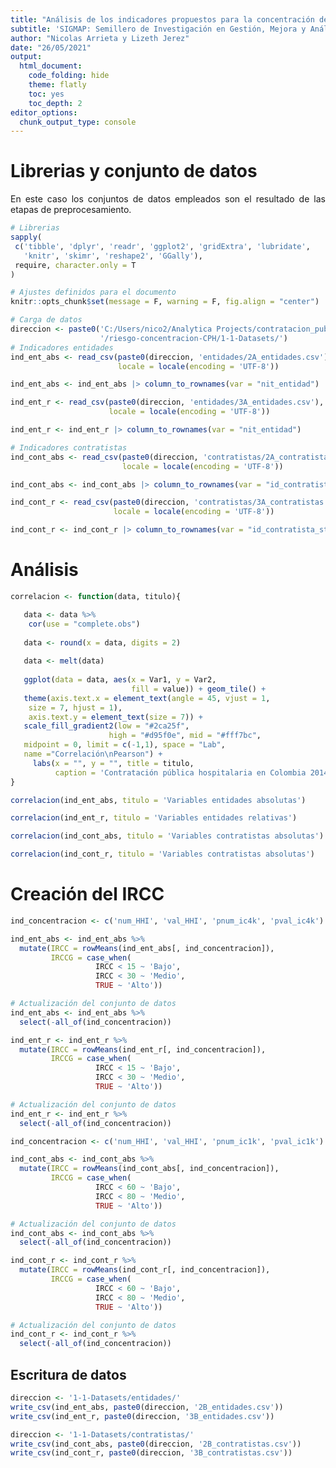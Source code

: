 ```yaml
---
title: "Análisis de los indicadores propuestos para la concentración de los actores en CPH"
subtitle: 'SIGMAP: Semillero de Investigación en Gestión, Mejora y Análisis de Procesos'
author: "Nicolas Arrieta y Lizeth Jerez"
date: "26/05/2021"
output:
  html_document: 
    code_folding: hide
    theme: flatly
    toc: yes
    toc_depth: 2
editor_options: 
  chunk_output_type: console
---
```


<style>
body {
text-align: justify}
</style>

# Librerias y conjunto de datos

En este caso los conjuntos de datos empleados son el resultado de las etapas de preprocesamiento.

```r
# Librerias
sapply(
 c('tibble', 'dplyr', 'readr', 'ggplot2', 'gridExtra', 'lubridate',
   'knitr', 'skimr', 'reshape2', 'GGally'), 
 require, character.only = T
)

# Ajustes definidos para el documento
knitr::opts_chunk$set(message = F, warning = F, fig.align = "center")

# Carga de datos
direccion <- paste0('C:/Users/nico2/Analytica Projects/contratacion_publica',
                    '/riesgo-concentracion-CPH/1-1-Datasets/')
# Indicadores entidades
ind_ent_abs <- read_csv(paste0(direccion, 'entidades/2A_entidades.csv'),
                        locale = locale(encoding = 'UTF-8'))

ind_ent_abs <- ind_ent_abs |> column_to_rownames(var = "nit_entidad")

ind_ent_r <- read_csv(paste0(direccion, 'entidades/3A_entidades.csv'),
                      locale = locale(encoding = 'UTF-8'))

ind_ent_r <- ind_ent_r |> column_to_rownames(var = "nit_entidad")

# Indicadores contratistas
ind_cont_abs <- read_csv(paste0(direccion, 'contratistas/2A_contratistas.csv'),
                         locale = locale(encoding = 'UTF-8'))

ind_cont_abs <- ind_cont_abs |> column_to_rownames(var = "id_contratista_std")

ind_cont_r <- read_csv(paste0(direccion, 'contratistas/3A_contratistas.csv'),
                       locale = locale(encoding = 'UTF-8'))

ind_cont_r <- ind_cont_r |> column_to_rownames(var = "id_contratista_std")
```

# Análisis

```r
correlacion <- function(data, titulo){

   data <- data %>%
    cor(use = "complete.obs")
   
   data <- round(x = data, digits = 2)
   
   data <- melt(data)
   
   ggplot(data = data, aes(x = Var1, y = Var2, 
                           fill = value)) + geom_tile() +
   theme(axis.text.x = element_text(angle = 45, vjust = 1, 
    size = 7, hjust = 1),
    axis.text.y = element_text(size = 7)) +
   scale_fill_gradient2(low = "#2ca25f", 
                      high = "#d95f0e", mid = "#fff7bc", 
   midpoint = 0, limit = c(-1,1), space = "Lab", 
   name ="Correlación\nPearson") +
     labs(x = "", y = "", title = titulo,
          caption = 'Contratación pública hospitalaria en Colombia 2014-2019.')
}

correlacion(ind_ent_abs, titulo = 'Variables entidades absolutas')
```

```r
correlacion(ind_ent_r, titulo = 'Variables entidades relativas')
```

```r
correlacion(ind_cont_abs, titulo = 'Variables contratistas absolutas')
```

```r
correlacion(ind_cont_r, titulo = 'Variables contratistas absolutas')
```

# Creación del IRCC

```r
ind_concentracion <- c('num_HHI', 'val_HHI', 'pnum_ic4k', 'pval_ic4k')

ind_ent_abs <- ind_ent_abs %>% 
  mutate(IRCC = rowMeans(ind_ent_abs[, ind_concentracion]),
         IRCCG = case_when(
                   IRCC < 15 ~ 'Bajo',
                   IRCC < 30 ~ 'Medio',
                   TRUE ~ 'Alto'))

# Actualización del conjunto de datos
ind_ent_abs <- ind_ent_abs %>% 
  select(-all_of(ind_concentracion))
```

```r
ind_ent_r <- ind_ent_r %>% 
  mutate(IRCC = rowMeans(ind_ent_r[, ind_concentracion]),
         IRCCG = case_when(
                   IRCC < 15 ~ 'Bajo',
                   IRCC < 30 ~ 'Medio',
                   TRUE ~ 'Alto'))

# Actualización del conjunto de datos
ind_ent_r <- ind_ent_r %>% 
  select(-all_of(ind_concentracion))
```


```r
ind_concentracion <- c('num_HHI', 'val_HHI', 'pnum_ic1k', 'pval_ic1k')

ind_cont_abs <- ind_cont_abs %>% 
  mutate(IRCC = rowMeans(ind_cont_abs[, ind_concentracion]),
         IRCCG = case_when(
                   IRCC < 60 ~ 'Bajo',
                   IRCC < 80 ~ 'Medio',
                   TRUE ~ 'Alto'))

# Actualización del conjunto de datos
ind_cont_abs <- ind_cont_abs %>% 
  select(-all_of(ind_concentracion))
```

```r
ind_cont_r <- ind_cont_r %>% 
  mutate(IRCC = rowMeans(ind_cont_r[, ind_concentracion]),
         IRCCG = case_when(
                   IRCC < 60 ~ 'Bajo',
                   IRCC < 80 ~ 'Medio',
                   TRUE ~ 'Alto'))

# Actualización del conjunto de datos
ind_cont_r <- ind_cont_r %>% 
  select(-all_of(ind_concentracion))
```

## Escritura de datos

```r
direccion <- '1-1-Datasets/entidades/'
write_csv(ind_ent_abs, paste0(direccion, '2B_entidades.csv'))
write_csv(ind_ent_r, paste0(direccion, '3B_entidades.csv'))
```

```r
direccion <- '1-1-Datasets/contratistas/'
write_csv(ind_cont_abs, paste0(direccion, '2B_contratistas.csv'))
write_csv(ind_cont_r, paste0(direccion, '3B_contratistas.csv'))
```

